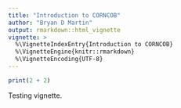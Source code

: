 ```yaml
---
title: "Introduction to CORNCOB"
author: "Bryan D Martin"
output: rmarkdown::html_vignette
vignette: >
  %\VignetteIndexEntry{Introduction to CORNCOB}
  %\VignetteEngine{knitr::rmarkdown}
  %\VignetteEncoding{UTF-8}
---
```


```r
print(2 + 2)
```


Testing vignette.

